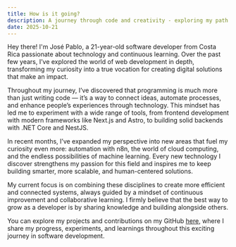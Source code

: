 ```yaml
---
title: How is it going?
description: A journey through code and creativity - exploring my path as a passionate web developer from Costa Rica.
date: 2025-10-21
---
```


Hey there! I'm José Pablo, a 21-year-old software developer from Costa Rica passionate about technology and continuous learning. Over the past few years, I’ve explored the world of web development in depth, transforming my curiosity into a true vocation for creating digital solutions that make an impact.

Throughout my journey, I’ve discovered that programming is much more than just writing code — it’s a way to connect ideas, automate processes, and enhance people’s experiences through technology. This mindset has led me to experiment with a wide range of tools, from frontend development with modern frameworks like Next.js and Astro, to building solid backends with .NET Core and NestJS.

In recent months, I’ve expanded my perspective into new areas that fuel my curiosity even more: automation with n8n, the world of cloud computing, and the endless possibilities of machine learning. Every new technology I discover strengthens my passion for this field and inspires me to keep building smarter, more scalable, and human-centered solutions.

My current focus is on combining these disciplines to create more efficient and connected systems, always guided by a mindset of continuous improvement and collaborative learning. I firmly believe that the best way to grow as a developer is by sharing knowledge and building alongside others.

You can explore my projects and contributions on my GitHub <a href='https://github.com/JosePabloSG' target='_blank'>here</a>, where I share my progress, experiments, and learnings throughout this exciting journey in software development.